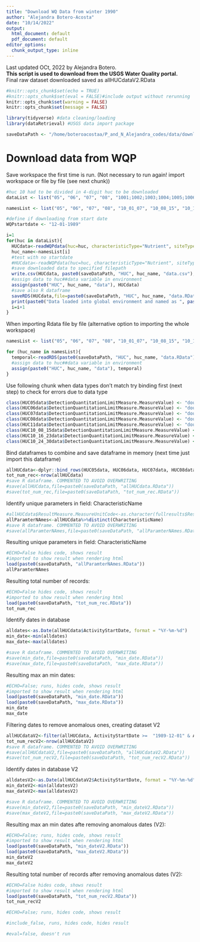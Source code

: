 ```yaml
---
title: "Download WQ Data from winter 1990"
author: "Alejandra Botero-Acosta"
date: "10/14/2022"
output:
  html_document: default
  pdf_document: default
editor_options:
  chunk_output_type: inline
---
```



Last updated OCt, 2022 by Alejandra Botero.    
**This script is used to download from the USGS Water Quality portal.**  
Final raw dataset downloaded saved as allHUCdataV2.RData

```r
#knitr::opts_chunk$set(echo = TRUE)
#knitr::opts_chunk$set(eval = FALSE)#include output without rerunning
knitr::opts_chunk$set(warning = FALSE)
knitr::opts_chunk$set(message = FALSE)
```

```r
library(tidyverse) #data cleaning/loading
library(dataRetrieval) #USGS data import package
```

```r
saveDataPath <- "/home/boteroacostaa/P_and_N_Alejandra_codes/data/downloaded_WQP_1990-2022/"
```


# Download data from WQP  
Save workspace the first time is run. (Not necessary to run again! import workspace or file by file (see next chunk))
```r

#huc 10 had to be divided in 4-digit huc to be downloaded
dataList <- list("05", "06", "07", "08", "1001;1002;1003;1004;1005;1006;1007", "1008;1009;1010;1011;1012;1013;1014;1015", "1016;1017;1018;1019;1020;1021;1022;1023", "1024;1025;1026;1027;1028;1029;1030", "11")

namesList <- list("05", "06", "07", "08", "10_01_07", "10_08_15", "10_16_23", "10_24_30", "11")

#define if downloading from start date
WQPstartdate <- "12-01-1989" 

i=1
for(huc in dataList){
  HUCdata<-readWQPdata(huc=huc, characteristicType="Nutrient", siteType="Stream", startDateLo=WQPstartdate)
  huc_name<-namesList[i]
  #test with no startdate
  #HUCdata<-readWQPdata(huc=huc, characteristicType="Nutrient", siteType="Stream")
  #save downloaded data to specified filepath
  write.csv(HUCdata, paste0(saveDataPath, "HUC", huc_name, "data.csv"), row.names = F)
  #assign data to huc##data variable in environment
  assign(paste0("HUC", huc_name, "data"), HUCdata)
  #save also R dataframe
  saveRDS(HUCdata,file=paste0(saveDataPath, "HUC", huc_name, "data.RData"))
  print(paste0("Data loaded into global environment and named as ", paste0("huc", huc, "data")))
  i=i+1
}
```

When importing Rdata file by file (alternative option to importing the whole workspace)
```r
namesList <- list("05", "06", "07", "08", "10_01_07", "10_08_15", "10_16_23", "10_24_30", "11")

for (huc_name in namesList){
  temporal<-readRDS(paste0(saveDataPath, "HUC", huc_name, "data.RData"))
  #assign data to huc##data variable in environment
  assign(paste0("HUC", huc_name, "data"), temporal)
}
```

Use following chunk when data types don't match try binding first (next step) to check for errors due to data type
```r
class(HUC05data$DetectionQuantitationLimitMeasure.MeasureValue) <- "double"
class(HUC06data$DetectionQuantitationLimitMeasure.MeasureValue) <- "double"
class(HUC07data$DetectionQuantitationLimitMeasure.MeasureValue) <- "double"
class(HUC08data$DetectionQuantitationLimitMeasure.MeasureValue) <- "double"
class(HUC11data$DetectionQuantitationLimitMeasure.MeasureValue) <- "double"
class(HUC10_08_15data$DetectionQuantitationLimitMeasure.MeasureValue) <- "double"
class(HUC10_16_23data$DetectionQuantitationLimitMeasure.MeasureValue) <- "double"
class(HUC10_24_30data$DetectionQuantitationLimitMeasure.MeasureValue) <- "double"
```

Bind dataframes to combine and save dataframe in memory (next time just import this dataframe)
```r
allHUCdata<-dplyr::bind_rows(HUC05data, HUC06data, HUC07data, HUC08data, HUC10_01_07data, HUC10_08_15data, HUC10_16_23data, HUC10_24_30data, HUC11data)
tot_num_rec<-nrow(allHUCdata)
#save R dataframe. COMMENTED TO AVOID OVERWRITING
#save(allHUCdata,file=paste0(saveDataPath, "allHUCdata.RData"))
#save(tot_num_rec,file=paste0(saveDataPath, "tot_num_rec.RData"))
```

Identify unique parameters in field: CharacteristicName
```r
#allHUCdata$ResultMeasure.MeasureUnitCode<-as.character(fullresults$ResultMeasure.MeasureUnitCode)
allParamterNAmes<-allHUCdata%>%distinct(CharacteristicName)
#save R dataframe. COMMENTED TO AVOID OVERWRITING
#save(allParamterNAmes,file=paste0(saveDataPath, "allParamterNAmes.RData"))
```

Resulting unique parameters in field: CharacteristicName
```r
#ECHO=False hides code, shows result
#imported to show result when rendering html
load(paste0(saveDataPath, "allParamterNAmes.RData"))
allParamterNAmes
```

Resulting total number of records:
```r
#ECHO=False hides code, shows result
#imported to show result when rendering html
load(paste0(saveDataPath, "tot_num_rec.RData"))
tot_num_rec
```

Identify dates in database
```r
alldates<-as.Date(allHUCdata$ActivityStartDate, format = "%Y-%m-%d")
min_date<-min(alldates)
max_date<-max(alldates)

#save R dataframe. COMMENTED TO AVOID OVERWRITING
#save(min_date,file=paste0(saveDataPath, "min_date.RData"))
#save(max_date,file=paste0(saveDataPath, "max_date.RData"))

```

Resulting max an min dates:
```r
#ECHO=False; runs, hides code, shows result
#imported to show result when rendering html
load(paste0(saveDataPath, "min_date.RData"))
load(paste0(saveDataPath, "max_date.RData"))
min_date
max_date
```
Filtering dates to remove anomalous ones, creating dataset V2
```r
allHUCdataV2<-filter(allHUCdata, ActivityStartDate >=  "1989-12-01" & ActivityStartDate <= "2022-09-30")
tot_num_recV2<-nrow(allHUCdataV2)
#save R dataframe. COMMENTED TO AVOID OVERWRITING
#save(allHUCdataV2,file=paste0(saveDataPath, "allHUCdataV2.RData"))
#save(tot_num_recV2,file=paste0(saveDataPath, "tot_num_recV2.RData"))
```


Identify dates in database V2
```r
alldatesV2<-as.Date(allHUCdataV2$ActivityStartDate, format = "%Y-%m-%d")
min_dateV2<-min(alldatesV2)
max_dateV2<-max(alldatesV2)

#save R dataframe. COMMENTED TO AVOID OVERWRITING
#save(min_dateV2,file=paste0(saveDataPath, "min_dateV2.RData"))
#save(max_dateV2,file=paste0(saveDataPath, "max_dateV2.RData"))

```


Resulting max an min dates afte removing anomalous dates (V2):
```r
#ECHO=False; runs, hides code, shows result
#imported to show result when rendering html
load(paste0(saveDataPath, "min_dateV2.RData"))
load(paste0(saveDataPath, "max_dateV2.RData"))
min_dateV2
max_dateV2
```


Resulting total number of records after removing anomalous dates (V2):
```r
#ECHO=False hides code, shows result
#imported to show result when rendering html
load(paste0(saveDataPath, "tot_num_recV2.RData"))
tot_num_recV2
```

```r
#ECHO=False; runs, hides code, shows result

```

```r
#include_false, runs, hides code, hides result
```

```r
#eval=false, doesn't run
```
